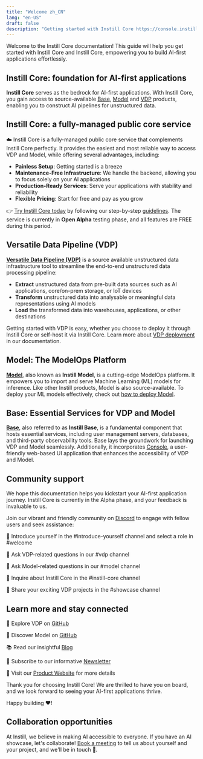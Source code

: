 ```yaml
---
title: "Welcome zh_CN"
lang: "en-US"
draft: false
description: "Getting started with Instill Core https://console.instill.tech"
---
```


Welcome to the Instill Core documentation!
This guide will help you get started with Instill Core and Instill Core, empowering you to build AI-first applications effortlessly.

## Instill Core: foundation for AI-first applications

**Instill Core** serves as the bedrock for AI-first applications.
With Instill Core, you gain access to source-available [Base](#base-essential-services-for-vdp-and-model), [Model](#model-the-modelops-platform) and [VDP](#versatile-data-pipeline-vdp) products, enabling you to construct AI pipelines for unstructured data.

## Instill Core: a fully-managed public core service

☁️ Instill Core is a fully-managed public core service that complements Instill Core perfectly.
It provides the easiest and most reliable way to access VDP and Model, while offering several advantages, including:

- **Painless Setup**: Getting started is a breeze
- **Maintenance-Free Infrastructure**: We handle the backend, allowing you to focus solely on your AI applications
- **Production-Ready Services**: Serve your applications with stability and reliability
- **Flexible Pricing**: Start for free and pay as you grow

👉 [Try Instill Core today](https://console.instill.tech/?utm_source=documentation&utm_medium=link&utm_campaign=23q2-instill-core-launch) by following our step-by-step [guidelines](/getting-started).
The service is currently in **Open Alpha** testing phase, and all features are FREE during this period.

## Versatile Data Pipeline (VDP)

[**Versatile Data Pipeline (VDP)**](https://github.com/instill-ai/vdp) is a source available unstructured data infrastructure tool to streamline the end-to-end unstructured data processing pipeline:

- **Extract** unstructured data from pre-built data sources such as AI applications, core/on-prem storage, or IoT devices
- **Transform** unstructured data into analysable or meaningful data representations using AI models
- **Load** the transformed data into warehouses, applications, or other destinations

Getting started with VDP is easy, whether you choose to deploy it through Instill Core or self-host it via Instill Core.
Learn more about [VDP deployment](/docs/vdp/deployment/overview) in our documentation.

## Model: The ModelOps Platform

[**Model**](https://github.com/instill-ai/model), also known as **Instill Model**, is a cutting-edge ModelOps platform.
It empowers you to import and serve Machine Learning (ML) models for inference.
Like other Instill products, Model is also source-available.
To deploy your ML models effectively, check out [how to deploy Model](/docs/model/deployment/overview).

## Base: Essential Services for VDP and Model

[**Base**](https://github.com/instill-ai/base), also referred to as **Instill Base**, is a fundamental component that hosts essential services, including user management servers, databases, and third-party observability tools.
Base lays the groundwork for launching VDP and Model seamlessly.
Additionally, it incorporates [Console](https://github.com/instill-ai/console), a user-friendly web-based UI application that enhances the accessibility of VDP and Model.

## Community support

We hope this documentation helps you kickstart your AI-first application journey.
Instill Core is currently in the Alpha phase, and your feedback is invaluable to us.

Join our vibrant and friendly community on [Discord](https://discord.gg/sevxWsqpGh) to engage with fellow users and seek assistance:

👋 Introduce yourself in the #introduce-yourself channel and select a role in #welcome

👋 Ask VDP-related questions in our #vdp channel

👋 Ask Model-related questions in our #model channel

👋 Inquire about Instill Core in the #instill-core channel

👋 Share your exciting VDP projects in the #showcase channel

## Learn more and stay connected

🌟 Explore VDP on [GitHub](https://github.com/instill-ai/vdp)

🌟 Discover Model on [GitHub](https://github.com/instill-ai/model)

📚 Read our insightful [Blog](/blog/?utm_source=documentation&utm_medium=link)

📖 Subscribe to our informative [Newsletter](/newsletter/?utm_source=documentation&utm_medium=link)

🚀 Visit our [Product Website](/?utm_source=documentation&utm_medium=link) for more details

Thank you for choosing Instill Core!
We are thrilled to have you on board, and we look forward to seeing your AI-first applications thrive.

Happy building ❤️!

## Collaboration opportunities

At Instill, we believe in making AI accessible to everyone.
If you have an AI showcase, let's collaborate!
[Book a meeting](https://calendly.com/instill-ai/chat-with-us) to tell us about yourself and your project, and we'll be in touch 👐.
